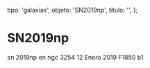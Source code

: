 
  tipo: 'galaxias',
  objeto: 'SN2019np',
  titulo: '',
};

# SN2019np

<Imagen
  src="registro/sn2019-np_20190112_1_sn2019np_20190112_gjcb-1.png"
  fecha="20190112"
/>

sn 2019np en ngc 3254 12 Enero 2019 F1850 b1